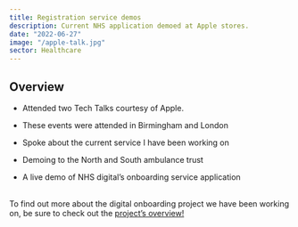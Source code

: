 ```yaml
---
title: Registration service demos
description: Current NHS application demoed at Apple stores.
date: "2022-06-27"
image: "/apple-talk.jpg"
sector: Healthcare
---
```


## Overview

- Attended two Tech Talks courtesy of Apple. 

- These events were attended in Birmingham and London

- Spoke about the current service I have been working on

- Demoing to the North and South ambulance trust

- A live demo of NHS digital’s onboarding service application

<br/>
To find out more about the digital onboarding project we have been working on, be sure to check out the <a target="_blank" className="blog-link" href="/projects/registration-service">project’s overview!</a>

